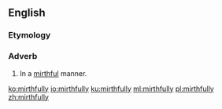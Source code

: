 ==English==

===Etymology===
{{suffix|en|mirthful|ly}}

===Adverb===
{{en-adv}}

# In a [[mirthful]] manner.

[[ko:mirthfully]]
[[io:mirthfully]]
[[ku:mirthfully]]
[[ml:mirthfully]]
[[pl:mirthfully]]
[[zh:mirthfully]]